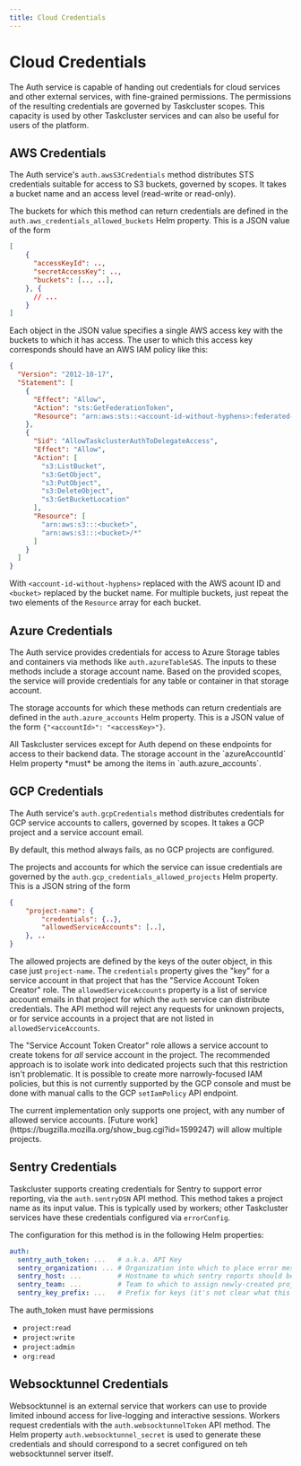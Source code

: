 ```yaml
---
title: Cloud Credentials
---
```


# Cloud Credentials

The Auth service is capable of handing out credentials for cloud services and other external services, with fine-grained permissions.
The permissions of the resulting credentials are governed by Taskcluster scopes.
This capacity is used by other Taskcluster services and can also be useful for users of the platform.

## AWS Credentials

The Auth service's `auth.awsS3Credentials` method distributes STS credentials suitable for access to S3 buckets, governed by scopes.
It takes a bucket name and an access level (read-write or read-only).

The buckets for which this method can return credentials are defined in the `auth.aws_credentials_allowed_buckets` Helm property.
This is a JSON value of the form

```json
[
    {
      "accessKeyId": ..,
      "secretAccessKey": ..,
      "buckets": [.., ..],
    }, {
      // ...
    }
]
```

Each object in the JSON value specifies a single AWS access key with the buckets to which it has access.
The user to which this access key corresponds should have an AWS IAM policy like this:

```json
{
  "Version": "2012-10-17",
  "Statement": [
    {
      "Effect": "Allow",
      "Action": "sts:GetFederationToken",
      "Resource": "arn:aws:sts::<account-id-without-hyphens>:federated-user/TemporaryS3ReadWriteCredentials"
    },
    {
      "Sid": "AllowTaskclusterAuthToDelegateAccess",
      "Effect": "Allow",
      "Action": [
        "s3:ListBucket",
        "s3:GetObject",
        "s3:PutObject",
        "s3:DeleteObject",
        "s3:GetBucketLocation"
      ],
      "Resource": [
        "arn:aws:s3:::<bucket>",
        "arn:aws:s3:::<bucket>/*"
      ]
    }
  ]
}
```

With `<account-id-without-hyphens>` replaced with the AWS acount ID and `<bucket>` replaced by the bucket name.
For multiple buckets, just repeat the two elements of the `Resource` array for each bucket.

## Azure Credentials

The Auth service provides credentials for access to Azure Storage tables and containers via methods like `auth.azureTableSAS`.
The inputs to these methods include a storage account name.
Based on the provided scopes, the service will provide credentials for any table or container in that storage account.

The storage accounts for which these methods can return credentials are defined in the `auth.azure_accounts` Helm property.
This is a JSON value of the form `{"<accountId>": "<accessKey>"}`.

<Warning>
All Taskcluster services except for Auth depend on these endpoints for access to their backend data.
The storage account in the `azureAccountId` Helm property *must* be among the items in `auth.azure_accounts`.
</Warning>

## GCP Credentials

The Auth service's `auth.gcpCredentials` method distributes credentials for GCP service accounts to callers, governed by scopes.
It takes a GCP project and a service account email.

By default, this method always fails, as no GCP projects are configured.

The projects and accounts for which the service can issue credentials are governed by the `auth.gcp_credentials_allowed_projects` Helm property.
This is a JSON string of the form

```json
{
    "project-name": {
        "credentials": {..},
        "allowedServiceAccounts": [..],
    }, ..
}
```

The allowed projects are defined by the keys of the outer object, in this case just `project-name`.
The `credentials` property gives the "key" for a service account in that project that has the "Service Account Token Creator" role.
The `allowedServiceAccounts` property is a list of service account emails in that project for which the `auth` service can distribute credentials.
The API method will reject any requests for unknown projects, or for service accounts in a project that are not listed in `allowedServiceAccounts`.

The "Service Account Token Creator" role allows a service account to create tokens for *all* service account in the project.
The recommended approach is to isolate work into dedicated projects such that this restriction isn't problematic.
It is possible to create more narrowly-focused IAM policies, but this is not currently supported by the GCP console and must be done with manual calls to the GCP `setIamPolicy` API endpoint.

<Warning>
The current implementation only supports one project, with any number of allowed service accounts.
[Future work](https://bugzilla.mozilla.org/show_bug.cgi?id=1599247) will allow multiple projects.
</Warning>

## Sentry Credentials

Taskcluster supports creating credentials for Sentry to support error reporting, via the `auth.sentryDSN` API method.
This method takes a project name as its input value.
This is typically used by workers; other Taskcluster services have these credentials configured via `errorConfig`.

The configuration for this method is in the following Helm properties:

```yaml
auth:
  sentry_auth_token: ...   # a.k.a. API Key
  sentry_organization: ... # Organization into which to place error messages
  sentry_host: ...         # Hostname to which sentry reports should be sent
  sentry_team: ...         # Team to which to assign newly-created projects
  sentry_key_prefix: ...   # Prefix for keys (it's not clear what this means; set it to `taskcluster-auth`)
```

The auth_token must have permissions
* `project:read`
* `project:write`
* `project:admin`
* `org:read`

## Websocktunnel Credentials

Websocktunnel is an external service that workers can use to provide limited inbound access for live-logging and interactive sessions.
Workers request credentials with the `auth.websocktunnelToken` API method.
The Helm property `auth.websocktunnel_secret` is used to generate these credentials and should correspond to a secret configured on teh websocktunnel server itself.
